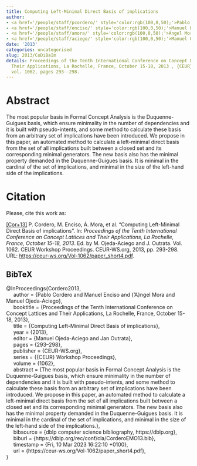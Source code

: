 ```yaml
---
title: Computing Left-Minimal Direct Basis of implications
author:
- <a href='/people/staff/pcordero/' style='color:rgb(100,0,50);'>Pablo Cordero</a>
- <a href='/people/staff/enciso/' style='color:rgb(100,0,50);'>Manuel Enciso</a>
- <a href='/people/staff/amora/' style='color:rgb(100,0,50);'>Ángel Mora</a>
- <a href='/people/staff/aciego/' style='color:rgb(100,0,50);'>Manuel Ojeda-Aciego</a>
date: '2013'
categories: uncategorised
slug: 2013/CoDiBaIm
details: Proceedings of the Tenth International Conference on Concept Lattices and
  Their Applications, La Rochelle, France, October 15-18, 2013 , {CEUR} Workshop Proceedings
  vol. 1062, pages 293--298.
---
```




# Abstract


The most popular basis in Formal Concept Analysis is the Duquenne-Guigues basis, which ensure minimality in the number of dependencies and it is built with pseudo-intents, and some method to calculate these basis from an arbitrary set of implications have been introduced. We propose in this paper, an automated method to calculate a left-minimal direct basis from the set of all implications built between a closed set and its corresponding minimal generators. The new basis also has the minimal property demanded in the Duquenne-Guigues basis. It is minimal in the cardinal of the set of implications, and minimal in the size of the left-hand side of the implications.








# Citation
Please, cite this work as:


<a name=bib-Cordero2013></a>[[Cor+13]](#cite-Cordero2013) P. Cordero, M. Enciso, Á. Mora, et al. “Computing Left-Minimal Direct Basis of implications”. In: _Proceedings of the Tenth International Conference on Concept Lattices and Their Applications, La Rochelle, France, October 15-18, 2013_. Ed. by M. Ojeda-Aciego and J. Outrata. Vol. 1062. CEUR Workshop Proceedings. CEUR-WS.org, 2013, pp. 293-298. URL: [https://ceur-ws.org/Vol-1062/paper\_short4.pdf](https://ceur-ws.org/Vol-1062/paper\_short4.pdf).

::: {.callout-note appearance="minimal" collapse=true}

## BibTeX

@InProceedings{Cordero2013,<br>&nbsp;&nbsp;&nbsp;&nbsp;  author = {Pablo Cordero and Manuel Enciso and {\a'A}ngel Mora and Manuel Ojeda-Aciego},<br>&nbsp;&nbsp;&nbsp;&nbsp;  booktitle = {Proceedings of the Tenth International Conference on Concept Lattices and Their Applications, La Rochelle, France, October 15-18, 2013},<br>&nbsp;&nbsp;&nbsp;&nbsp;  title = {Computing Left-Minimal Direct Basis of implications},<br>&nbsp;&nbsp;&nbsp;&nbsp;  year = {2013},<br>&nbsp;&nbsp;&nbsp;&nbsp;  editor = {Manuel Ojeda-Aciego and Jan Outrata},<br>&nbsp;&nbsp;&nbsp;&nbsp;  pages = {293--298},<br>&nbsp;&nbsp;&nbsp;&nbsp;  publisher = {CEUR-WS.org},<br>&nbsp;&nbsp;&nbsp;&nbsp;  series = {{CEUR} Workshop Proceedings},<br>&nbsp;&nbsp;&nbsp;&nbsp;  volume = {1062},<br>&nbsp;&nbsp;&nbsp;&nbsp;  abstract = {The most popular basis in Formal Concept Analysis is the Duquenne-Guigues basis, which ensure minimality in the number of dependencies and it is built with pseudo-intents, and some method to calculate these basis from an arbitrary set of implications have been introduced. We propose in this paper, an automated method to calculate a left-minimal direct basis from the set of all implications built between a closed set and its corresponding minimal generators. The new basis also has the minimal property demanded in the Duquenne-Guigues basis. It is minimal in the cardinal of the set of implications, and minimal in the size of the left-hand side of the implications.},<br>&nbsp;&nbsp;&nbsp;&nbsp;  bibsource = {dblp computer science bibliography, https://dblp.org},<br>&nbsp;&nbsp;&nbsp;&nbsp;  biburl = {https://dblp.org/rec/conf/cla/CorderoEMO13.bib},<br>&nbsp;&nbsp;&nbsp;&nbsp;  timestamp = {Fri, 10 Mar 2023 16:22:10 +0100},<br>&nbsp;&nbsp;&nbsp;&nbsp;  url = {https://ceur-ws.org/Vol-1062/paper\_short4.pdf},<br>}

:::








